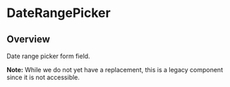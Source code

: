 
<Meta of={DateRangePickerStories} />

# DateRangePicker

<ResourceLinks
  sourceCode="https://github.com/cultureamp/kaizen-design-system/tree/main/packages/components/src/DateRangePicker"
  figma="https://www.figma.com/file/eZKEE5kXbEMY3lx84oz8iN/%F0%9F%92%9C-UI-Kit%3A-Heart?type=design&node-id=10458%3A45652&mode=design&t=4Mycc044XjC1WLin-1"
  designGuidelines="https://cultureamp.atlassian.net/wiki/spaces/DesignSystem/pages/3082094237/Date+Range+Picker"
  className="!mb-8"
/>

<KAIOInstallation exportNames="DateRangePicker" />

## Overview

Date range picker form field.

**Note:** While we do not yet have a replacement, this is a legacy component since it is not accessible.

<Canvas of={DateRangePickerStories.Playground} />
<Controls of={DateRangePickerStories.Playground} />
